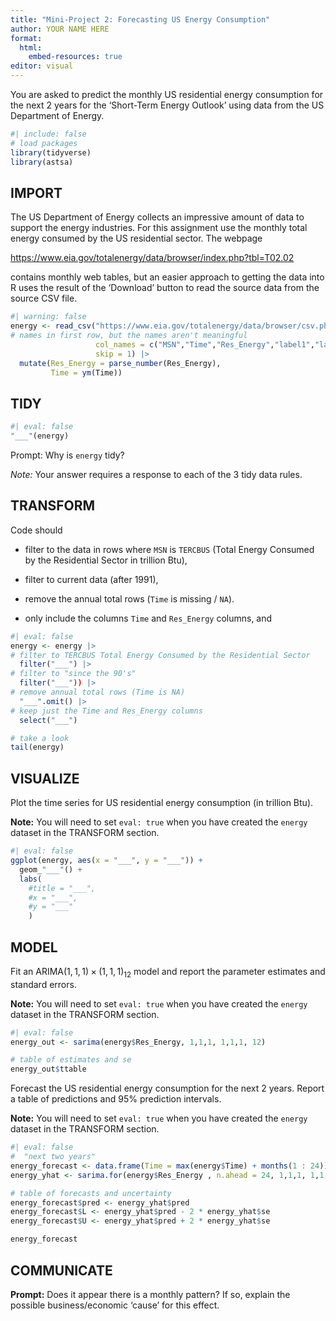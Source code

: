 ```yaml
---
title: "Mini-Project 2: Forecasting US Energy Consumption"
author: YOUR NAME HERE
format: 
  html: 
    embed-resources: true
editor: visual
---
```


You are asked to predict the monthly US residential energy consumption for the next 2 years for the 'Short-Term Energy Outlook' using data from the US Department of Energy.

```r
#| include: false
# load packages
library(tidyverse)
library(astsa)
```

## IMPORT

The US Department of Energy collects an impressive amount of data to support the energy industries. For this assignment use the monthly total energy consumed by the US residential sector. The webpage

<https://www.eia.gov/totalenergy/data/browser/index.php?tbl=T02.02>

contains monthly web tables, but an easier approach to getting the data into R uses the result of the 'Download' button to read the source data from the source CSV file.

```r
#| warning: false
energy <- read_csv("https://www.eia.gov/totalenergy/data/browser/csv.php?tbl=T02.02",
# names in first row, but the names aren't meaningful
                   col_names = c("MSN","Time","Res_Energy","label1","label2","label3"),
                   skip = 1) |>
  mutate(Res_Energy = parse_number(Res_Energy),
         Time = ym(Time))
```

## TIDY

```r
#| eval: false
"___"(energy)
```

Prompt: Why is `energy` tidy?

*Note:* Your answer requires a response to each of the 3 tidy data rules.


## TRANSFORM

Code should

-   filter to the data in rows where `MSN` is `TERCBUS` (Total Energy Consumed by the Residential Sector in trillion Btu),

-   filter to current data (after 1991),

-   remove the annual total rows (`Time` is missing / `NA`).

-   only include the columns `Time` and `Res_Energy` columns, and

```r
#| eval: false
energy <- energy |>
# filter to TERCBUS Total Energy Consumed by the Residential Sector
  filter("___") |>
# filter to "since the 90's"
  filter("___")) |>
# remove annual total rows (Time is NA)
  "___".omit() |>
# keep just the Time and Res_Energy columns
  select("___")

# take a look
tail(energy)
```


## VISUALIZE

Plot the time series for US residential energy consumption (in trillion Btu).

**Note:** You will need to set `eval: true` when you have created the `energy` dataset in the TRANSFORM section.

```r
#| eval: false
ggplot(energy, aes(x = "___", y = "___")) +
  geom_"___"() +
  labs(
    #title = "___",
    #x = "___", 
    #y = "___"
    )
```

## MODEL

Fit an ARIMA$(1, 1, 1) \times (1, 1, 1)_{12}$ model and report the parameter estimates and standard errors.

**Note:** You will need to set `eval: true` when you have created the `energy` dataset in the TRANSFORM section.

```r
#| eval: false
energy_out <- sarima(energy$Res_Energy, 1,1,1, 1,1,1, 12)

# table of estimates and se
energy_out$ttable
```

Forecast the US residential energy consumption for the next 2 years. Report a table of predictions and 95% prediction intervals.

**Note:** You will need to set `eval: true` when you have created the `energy` dataset in the TRANSFORM section.

```r
#| eval: false
#  "next two years" 
energy_forecast <- data.frame(Time = max(energy$Time) + months(1 : 24))
energy_yhat <- sarima.for(energy$Res_Energy , n.ahead = 24, 1,1,1, 1,1,1, 12)

# table of forecasts and uncertainty
energy_forecast$pred <- energy_yhat$pred
energy_forecast$L <- energy_yhat$pred - 2 * energy_yhat$se
energy_forecast$U <- energy_yhat$pred + 2 * energy_yhat$se

energy_forecast
```

## COMMUNICATE

**Prompt:** Does it appear there is a monthly pattern? If so, explain the possible business/economic 'cause' for this effect.
